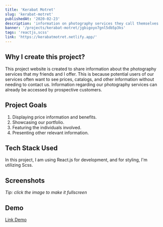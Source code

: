 ```yaml
---
title: 'Kerabat Motret'
slug: 'kerabat-motret'
publishedAt: '2020-02-23'
description: 'information on photography services they call themselves Kerabat Motret'
banner: '/projects/kerabat-motret/jgbigoyo7gnl5db5p3ks'
tags: 'reactjs,scss'
link: 'https://kerabatmotret.netlify.app/'
---
```


## Why I create this project?

This project website is created to share information about the photography services that my friends and I offer. This is because potential users of our services often want to see prices, catalogs, and other information without needing to contact us. Information regarding our photography services can already be accessed by prospective customers.

## Project Goals

1. Displaying price information and benefits.
2. Showcasing our portfolio.
3. Featuring the individuals involved.
4. Presenting other relevant information.

## Tech Stack Used

In this project, I am using React.js for development, and for styling, I'm utilizing Scss.

## Screenshots

_Tip: click the image to make it fullscreen_

<SplitImage>
  <Split>
    <CloudinaryImg
      mdx
      className="!mb-0 not-prose"
      publicId="projects/kerabat-motret/jgbigoyo7gnl5db5p3ks"
      alt="landing-page"
      width={800}
      height={452}
    />
  </Split>
  <Split>
    <CloudinaryImg
      mdx
      className="!mb-0 not-prose"
      publicId="projects/kerabat-motret/ymrwxnwdlckgdcitgwdi"
      alt="landing-page"
      width={800}
      height={452}
    />
  </Split>
  <Split>
    <CloudinaryImg
      mdx
      className="!mb-0 not-prose"
      publicId="projects/kerabat-motret/d8vcik4uu8zxvwfreyir"
      alt="landing-page"
      width={800}
      height={452}
    />
  </Split>
  <Split>
    <CloudinaryImg
      mdx
      className="!mb-0 not-prose"
      publicId="projects/kerabat-motret/vzbkevzmnw5aqeqq05e3"
      alt="landing-page"
      width={800}
      height={452}
    />
  </Split>
  <Split>
    <CloudinaryImg
      mdx
      className="!mb-0 not-prose"
      publicId="projects/kerabat-motret/uj2sd38vdexotgpxtitq"
      alt="landing-page"
      width={800}
      height={452}
    />
  </Split>
  <Split>
    <CloudinaryImg
      mdx
      className="!mb-0 not-prose"
      publicId="projects/kerabat-motret/g4w9o6bcpycbcsphxy2p"
      alt="landing-page"
      width={800}
      height={452}
    />
  </Split>
  <Split>
    <CloudinaryImg
      mdx
      className="!mb-0 not-prose"
      publicId="projects/kerabat-motret/wr2hr8a2dkms4peqtujm"
      alt="landing-page"
      width={800}
      height={452}
    />
  </Split>
  <Split>
    <CloudinaryImg
      mdx
      className="!mb-0 not-prose"
      publicId="projects/kerabat-motret/ap7jvscezgpa3k5xc29h"
      alt="landing-page"
      width={800}
      height={452}
    />
  </Split>
  <Split>
    <CloudinaryImg
      mdx
      className="!mb-0 not-prose"
      publicId="projects/kerabat-motret/fjqx24vjt0grceh0jsoz"
      alt="landing-page"
      width={800}
      height={452}
    />
  </Split>
</SplitImage>

## Demo

[Link Demo](https://kerabatmotret.netlify.app/)
